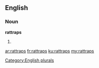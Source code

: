==English==

===Noun===
'''rattraps'''

# {{plural of|rattrap}}

[[Category:English plurals]]

[[ar:rattraps]]
[[fr:rattraps]]
[[ku:rattraps]]
[[my:rattraps]]